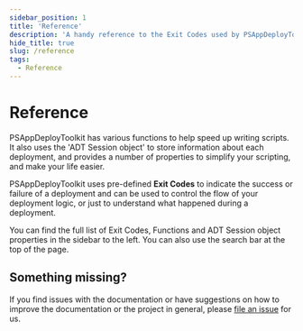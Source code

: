 ```yaml
---
sidebar_position: 1
title: 'Reference'
description: 'A handy reference to the Exit Codes used by PSAppDeployToolkit, as well as the Variables and Functions made available for you to use.'
hide_title: true
slug: /reference
tags:
  - Reference
---
```


# Reference

PSAppDeployToolkit has various functions to help speed up writing scripts. It also uses the 'ADT Session object' to store information about each deployment, and provides a number of properties to simplify your scripting, and make your life easier.

PSAppDeployToolkit uses pre-defined **Exit Codes** to indicate the success or failure of a deployment and can be used to control the flow of your deployment logic, or just to understand what happened during a deployment.

You can find the full list of Exit Codes, Functions and ADT Session object properties in the sidebar to the left. You can also use the search bar at the top of the page.

## Something missing?

If you find issues with the documentation or have suggestions on how to improve the documentation or the project in general, please [file an issue](https://github.com/PSAppDeployToolkit/PSAppDeployToolkit/issues) for us.
